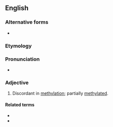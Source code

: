 ==English==

===Alternative forms===
* {{l|en|hemi-methylated}}

===Etymology===
{{prefix|en|hemi|methylated}}

===Pronunciation===
* {{IPA|en/hɛmiˈmɛθɪleɪtɪd/}}

===Adjective===
{{en-adj}}

# {{lb|en|genetics|of a strand}} Discordant in [[methylation]]; partially [[methylated]].

====Related terms====
* {{l|en|hemimethylation}}
* {{l|en|homomethylated}}
